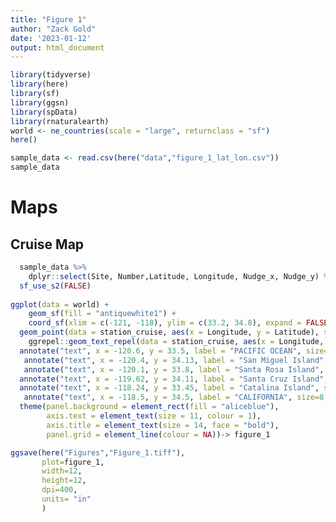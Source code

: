```yaml
---
title: "Figure 1"
author: "Zack Gold"
date: '2023-01-12'
output: html_document
---
```


```r
library(tidyverse)
library(here)
library(sf)
library(ggsn)
library(spData)
library(rnaturalearth)
world <- ne_countries(scale = "large", returnclass = "sf")
here()
```

```r
sample_data <- read.csv(here("data","figure_1_lat_lon.csv"))
sample_data
```

# Maps

## Cruise Map

```r
  sample_data %>% 
    dplyr::select(Site, Number,Latitude, Longitude, Nudge_x, Nudge_y) %>%  distinct() -> station_cruise
  sf_use_s2(FALSE)
  
ggplot(data = world) +
    geom_sf(fill = "antiquewhite1") +
    coord_sf(xlim = c(-121, -118), ylim = c(33.2, 34.8), expand = FALSE) +
  geom_point(data = station_cruise, aes(x = Longitude, y = Latitude), size = 2, color="navy")+
    ggrepel::geom_text_repel(data = station_cruise, aes(x = Longitude, y = Latitude,label = Number),min.segment.length = 0,max.overlaps = Inf, size=6, color="navy",segment.size =0.5, force= 0.3, nudge_x = station_cruise$Nudge_x, nudge_y = station_cruise$Nudge_y, point.padding = NA) +
  annotate("text", x = -120.6, y = 33.5, label = "PACIFIC OCEAN", size=8,fontface =2) +
   annotate("text", x = -120.4, y = 34.13, label = "San Miguel Island", size=4,fontface ='italic') +
   annotate("text", x = -120.1, y = 33.8, label = "Santa Rosa Island", size=4,fontface ='italic') +
  annotate("text", x = -119.62, y = 34.11, label = "Santa Cruz Island", size=4,fontface ='italic') +
  annotate("text", x = -118.24, y = 33.45, label = "Catalina Island", size=4,fontface ='italic') +
   annotate("text", x = -118.5, y = 34.5, label = "CALIFORNIA", size=8, fontface =2) +theme_bw() +xlab("Longitude") +ylab("Lattitude")+
  theme(panel.background = element_rect(fill = "aliceblue"),
        axis.text = element_text(size = 11, colour = 1),
        axis.title = element_text(size = 14, face = "bold"),
        panel.grid = element_line(colour = NA))-> figure_1 

```

```r
ggsave(here("Figures","Figure_1.tiff"),
       plot=figure_1,
       width=12,
       height=12,
       dpi=400,
       units= "in"
       )

```